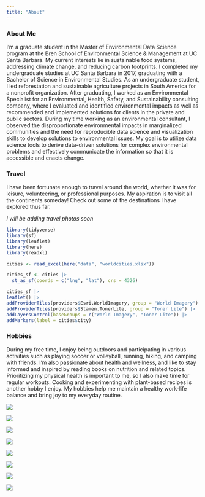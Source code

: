 ```yaml
---
title: "About"
---
```


::: panel-tabset
### About Me

I'm a graduate student in the Master of Environmental Data Science program at the Bren School of Environmental Science & Management at UC Santa Barbara. My current interests lie in sustainable food systems, addressing climate change, and reducing carbon footprints. I completed my undergraduate studies at UC Santa Barbara in 2017, graduating with a Bachelor of Science in Environmental Studies. As an undergraduate student, I led reforestation and sustainable agriculture projects in South America for a nonprofit organization. After graduating, I worked as an Environmental Specialist for an Environmental, Health, Safety, and Sustainability consulting company, where I evaluated and identified environmental impacts as well as recommended and implemented solutions for clients in the private and public sectors. During my time working as an environmental consultant, I observed the disproportionate environmental impacts in marginalized communities and the need for reproducible data science and visualization skills to develop solutions to environmental issues. My goal is to utilize data science tools to derive data-driven solutions for complex environmental problems and effectively communicate the information so that it is accessible and enacts change.

### Travel

I have been fortunate enough to travel around the world, whether it was for leisure, volunteering, or professional purposes. My aspiration is to visit all the continents someday! Check out some of the destinations I have explored thus far.

*I will be adding travel photos soon*

```r
library(tidyverse)
library(sf)
library(leaflet)
library(here)
library(readxl)

cities <- read_excel(here("data", "worldcities.xlsx"))

cities_sf <- cities |>
  st_as_sf(coords = c("lng", "lat"), crs = 4326)

cities_sf |>
leaflet() |>
addProviderTiles(providers$Esri.WorldImagery, group = "World Imagery") |>
addProviderTiles(providers$Stamen.TonerLite, group = "Toner Lite") |>
addLayersControl(baseGroups = c("World Imagery", "Toner Lite")) |>
addMarkers(label = cities$city)
```

### Hobbies

During my free time, I enjoy being outdoors and participating in various activities such as playing soccer or volleyball, running, hiking, and camping with friends. I'm also passionate about health and wellness, and like to stay informed and inspired by reading books on nutrition and related topics. Prioritizing my physical health is important to me, so I also make time for regular workouts. Cooking and experimenting with plant-based recipes is another hobby I enjoy. My hobbies help me maintain a healthy work-life balance and bring joy to my everyday routine.

::: {layout-ncol="2"}
![](image/soccer.png)

![](image/friends.png)

![](image/yoga.png)

![](image/skydive.png)

![](image/food.png)

![](image/volleyball.png)

![](image/running.png)

![](image/kayak.png)
:::
:::
